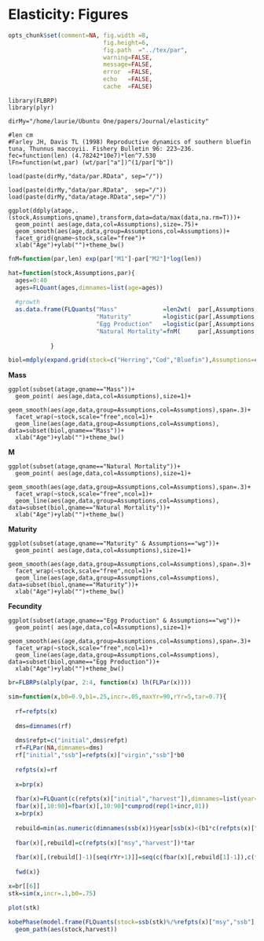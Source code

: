 Elasticity: Figures
========================================================

```r
opts_chunk$set(comment=NA, fig.width =8, 
                           fig.height=6,
                           fig.path  ="../tex/par",
                           warning=FALSE, 
                           message=FALSE, 
                           error  =FALSE, 
                           echo   =FALSE,
                           cache  =FALSE)
```


```r-par
library(FLBRP)
library(plyr)

dirMy="/home/laurie/Ubuntu One/papers/Journal/elasticity"

#len cm
#Farley JH, Davis TL (1998) Reproductive dynamics of southern bluefin tuna, Thunnus maccoyii. Fishery Bulletin 96: 223–236.
fec=function(len) (4.78242*10e7)*len^7.530
lFn=function(wt,par) (wt/par["a"])^(1/par["b"])

load(paste(dirMy,"data/par.RData", sep="/"))
```

```r-atage
load(paste(dirMy,"data/par.RData",  sep="/"))
load(paste(dirMy,"data/atage.RData",sep="/"))

ggplot(ddply(atage,.(stock,Assumptions,qname),transform,data=data/max(data,na.rm=T)))+
  geom_point( aes(age,data,col=Assumptions),size=.75)+
  geom_smooth(aes(age,data,group=Assumptions,col=Assumptions))+
  facet_grid(qname~stock,scale="free")+
  xlab("Age")+ylab("")+theme_bw()
```

```r
fnM=function(par,len) exp(par["M1"]-par["M2"]*log(len))

hat=function(stock,Assumptions,par){
  ages=0:40
  ages=FLQuant(ages,dimnames=list(age=ages))
            
  #growth
  as.data.frame(FLQuants("Mass"             =len2wt(  par[,Assumptions,stock],vonB(par[,Assumptions,stock],ages)),
                         "Maturity"         =logistic(par[,Assumptions,stock],ages),
                         "Egg Production"   =logistic(par[,Assumptions,stock],ages)*len2wt(  par[,Assumptions,stock],vonB(par[,Assumptions,stock],ages)),
                         "Natural Mortality"=fnM(     par[,Assumptions,stock],vonB(par[,Assumptions,stock],ages))),drop=T)
              
            }

biol=mdply(expand.grid(stock=c("Herring","Cod","Bluefin"),Assumptions=c("WG","Life History"),stringsAsFactors=F),hat,par=par)        
```


**Mass**
```r-mass
ggplot(subset(atage,qname=="Mass"))+
  geom_point( aes(age,data,col=Assumptions),size=1)+
  geom_smooth(aes(age,data,group=Assumptions,col=Assumptions),span=.3)+
  facet_wrap(~stock,scale="free",ncol=1)+
  geom_line(aes(age,data,group=Assumptions,col=Assumptions), data=subset(biol,qname=="Mass"))+
  xlab("Age")+ylab("")+theme_bw()
```

**M**
```r-m
ggplot(subset(atage,qname=="Natural Mortality"))+
  geom_point( aes(age,data,col=Assumptions),size=1)+
  geom_smooth(aes(age,data,group=Assumptions,col=Assumptions),span=.3)+
  facet_wrap(~stock,scale="free",ncol=1)+
  geom_line(aes(age,data,group=Assumptions,col=Assumptions), data=subset(biol,qname=="Natural Mortality"))+
  xlab("Age")+ylab("")+theme_bw()
```

**Maturity**
```r-mat
ggplot(subset(atage,qname=="Maturity" & Assumptions=="wg"))+
  geom_point( aes(age,data,col=Assumptions),size=1)+
  geom_smooth(aes(age,data,group=Assumptions,col=Assumptions),span=.3)+
  facet_wrap(~stock,scale="free",ncol=1)+
  geom_line(aes(age,data,group=Assumptions,col=Assumptions), data=subset(biol,qname=="Maturity"))+
  xlab("Age")+ylab("")+theme_bw()
```

**Fecundity**
```r-fec
ggplot(subset(atage,qname=="Egg Production" & Assumptions=="wg"))+
  geom_point( aes(age,data,col=Assumptions),size=1)+
  geom_smooth(aes(age,data,group=Assumptions,col=Assumptions),span=.3)+
  facet_wrap(~stock,scale="free",ncol=1)+
  geom_line(aes(age,data,group=Assumptions,col=Assumptions), data=subset(biol,qname=="Egg Production"))+
  xlab("Age")+ylab("")+theme_bw()
```

```r
br=FLBRPs(alply(par, 2:4, function(x) lh(FLPar(x))))
```

```r
sim=function(x,b0=0.9,b1=.25,incr=.05,maxYr=90,rYr=5,tar=0.7){
  
  rf=refpts(x)
  
  dms=dimnames(rf)
  
  dms$refpt=c("initial",dms$refpt)
  rf=FLPar(NA,dimnames=dms)
  rf["initial","ssb"]=refpts(x)["virgin","ssb"]*b0
  
  refpts(x)=rf
  
  x=brp(x)
  
  fbar(x)=FLQuant(c(refpts(x)["initial","harvest"]),dimnames=list(year=1:90))
  fbar(x)[,10:90]=fbar(x)[,10:90]*cumprod(rep(1+incr,81))
  x=brp(x)
  
  rebuild=min(as.numeric(dimnames(ssb(x))$year[ssb(x)<(b1*c(refpts(x)["msy","ssb"]))])):maxYr
  
  fbar(x)[,rebuild]=c(refpts(x)["msy","harvest"])*tar
  
  fbar(x)[,(rebuild[]-1)[seq(rYr+1)]]=seq(c(fbar(x)[,rebuild[1]-1]),c(fbar(x)[,rebuild[1]]),length.out=rYr+1)
  
  fwd(x)}
```

```r
x=br[[6]]
stk=sim(x,incr=.1,b0=.75)

plot(stk)
```

```r
kobePhase(model.frame(FLQuants(stock=ssb(stk)%/%refpts(x)["msy","ssb"],harvest=fbar(stk)%/%refpts(x)["msy","harvest"]),drop=TRUE))+
  geom_path(aes(stock,harvest))
```




